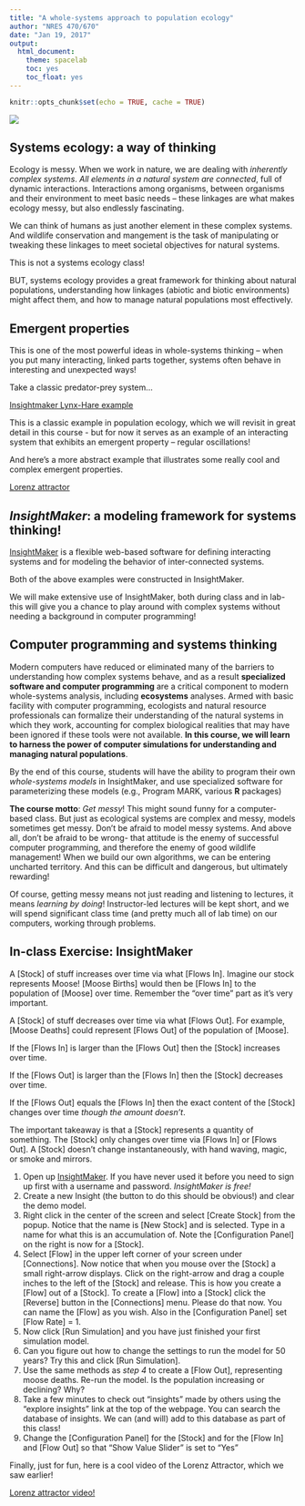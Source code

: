 ```yaml
---
title: "A whole-systems approach to population ecology"
author: "NRES 470/670"
date: "Jan 19, 2017"
output: 
  html_document: 
    theme: spacelab
    toc: yes
    toc_float: yes
---
```


```r
knitr::opts_chunk$set(echo = TRUE, cache = TRUE)
```

![](FoodWeb1.jpg)

## Systems ecology: a way of thinking   
Ecology is messy. When we work in nature, we are dealing with *inherently complex systems*. _All elements in a natural system are connected_, full of dynamic interactions. Interactions among organisms, between organisms and their environment to meet basic needs -- these linkages are what makes ecology messy, but also endlessly fascinating. 

We can think of humans as just another element in these complex systems. And wildlife conservation and mangement is the task of manipulating or tweaking these linkages to meet societal objectives for natural systems.  

This is not a systems ecology class! 

BUT, systems ecology provides a great framework for thinking about natural populations, understanding how linkages (abiotic and biotic environments) might affect them, and how to manage natural populations most effectively. 

## Emergent properties
This is one of the most powerful ideas in whole-systems thinking -- when you put many interacting, linked parts together, systems often behave in interesting and unexpected ways! 

Take a classic predator-prey system...

[Insightmaker Lynx-Hare example](https://insightmaker.com/insight/68437/)  

This is a classic example in population ecology, which we will revisit in great detail in this course - but for now it serves as an example of an interacting system that exhibits an emergent property -- regular oscillations!  

And here's a more abstract example that illustrates some really cool and complex emergent properties.

[Lorenz attractor](https://insightmaker.com/insight/1829/Lorenz-Attractor)

## *InsightMaker*: a modeling framework for systems thinking!

[InsightMaker](insightmaker.com) is a flexible web-based software for defining interacting systems and for modeling the behavior of inter-connected systems. 

Both of the above examples were constructed in InsightMaker.

We will make extensive use of InsightMaker, both during class and in lab- this will give you a chance to play around with complex systems without needing a background in computer programming!

## Computer programming and systems thinking

Modern computers have reduced or eliminated many of the barriers to understanding how complex systems behave, and as a result **specialized software and computer programming** are a critical component to modern whole-systems analysis, including **ecosystems** analyses. Armed with basic facility with computer programming, ecologists and natural resource professionals can formalize their understanding of the natural systems in which they work, accounting for complex biological realities that may have been ignored if these tools were not available.  **In this course, we will learn to harness the power of computer simulations for understanding and managing natural populations**.  

By the end of this course, students will have the ability to program their own *whole-systems models* in InsightMaker, and use specialized software for parameterizing these models (e.g., Program MARK, various **R** packages)

**The course motto**: *Get messy*! This might sound funny for a computer-based class. But just as ecological systems are complex and messy, models sometimes get messy. 
Don't be afraid to model messy systems. And above all, don't be afraid to be wrong- that attitude is the enemy of successful computer programming, and therefore the enemy of good wildlife management! When we build our own algorithms, we can be entering uncharted territory. And this can be difficult and dangerous, but ultimately rewarding! 

Of course, getting messy means not just reading and listening to lectures, it means *learning by doing*! Instructor-led lectures will be kept short, and we will spend significant class time (and pretty much all of lab time) on our computers, working through problems.

## In-class Exercise: InsightMaker

A [Stock] of stuff increases over time via what [Flows In]. Imagine our stock represents Moose! [Moose Births] would then be [Flows In] to the population of [Moose] over time. Remember the "over time" part as it's very important.

A [Stock] of stuff decreases over time via what [Flows Out]. For example, [Moose Deaths] could represent [Flows Out] of the population of [Moose].

If the [Flows In] is larger than the [Flows Out] then the [Stock] increases over time. 

If the [Flows Out] is larger than the [Flows In] then the [Stock] decreases over time.

If the [Flows Out] equals the [Flows In] then the exact content of the [Stock] changes over time _though the amount doesn't_.

The important takeaway is that a [Stock] represents a quantity of something. The [Stock] only changes over time via [Flows In] or [Flows Out]. A [Stock] doesn't change instantaneously, with hand waving, magic, or smoke and mirrors.

1. Open up [InsightMaker](https://insightmaker.com/). If you have never used it before you need to sign up first with a username and password. *InsightMaker is free!*
2. Create a new Insight (the button to do this should be obvious!) and clear the demo model. 
3. Right click in the center of the screen and select [Create Stock] from the popup. Notice that the name is [New Stock] and is selected. Type in a name for what this is an accumulation of. Note the [Configuration Panel] on the right is now for a [Stock]. 
4. Select [Flow] in the upper left corner of your screen under [Connections]. Now notice that when you mouse over the [Stock] a small right-arrow displays. Click on the right-arrow and drag a couple inches to the left of the [Stock] and release. This is how you create a [Flow] out of a [Stock]. To create a [Flow] into a [Stock] click the [Reverse] button in the [Connections] menu. Please do that now. You can name the [Flow] as you wish. Also in the [Configuration Panel] set [Flow Rate] = 1.
5. Now click [Run Simulation] and you have just finished your first simulation model.
6. Can you figure out how to change the settings to run the model for 50 years? Try this and click [Run Simulation].
7. Use the same methods as *step 4* to create a [Flow Out], representing moose deaths. Re-run the model. Is the population increasing or declining? Why? 
8. Take a few minutes to check out "insights" made by others using the "explore insights" link at the top of the webpage. You can search the database of insights. We can (and will) add to this database as part of this class!
9. Change the [Configuration Panel] for the [Stock] and for the [Flow In] and [Flow Out] so that "Show Value Slider" is set to "Yes"  


Finally, just for fun, here is a cool video of the Lorenz Attractor, which we saw earlier!

[Lorenz attractor video!](https://www.youtube.com/watch?v=iu4RdmBVdps)





 

































